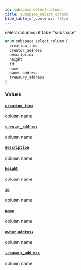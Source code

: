 ```yaml
---
id: subspace-select-column
title: subspace_select_column
hide_table_of_contents: false
---
```


select columns of table "subspace"

```graphql
enum subspace_select_column {
  creation_time
  creator_address
  description
  height
  id
  name
  owner_address
  treasury_address
}
```

### Values

#### [`creation_time`](#)

column name

#### [`creator_address`](#)

column name

#### [`description`](#)

column name

#### [`height`](#)

column name

#### [`id`](#)

column name

#### [`name`](#)

column name

#### [`owner_address`](#)

column name

#### [`treasury_address`](#)

column name

